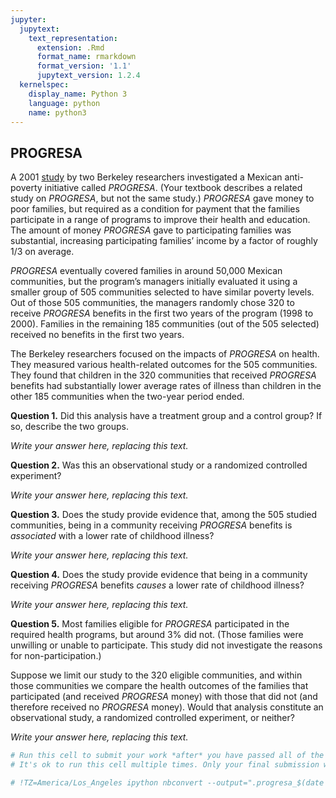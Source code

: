 ```yaml
---
jupyter:
  jupytext:
    text_representation:
      extension: .Rmd
      format_name: rmarkdown
      format_version: '1.1'
      jupytext_version: 1.2.4
  kernelspec:
    display_name: Python 3
    language: python
    name: python3
---
```


## PROGRESA


A 2001 [study](http://198.62.77.13/WMSFiles/products/research/files/pubS-234.pdf) by two Berkeley researchers investigated a Mexican anti-poverty initiative called *PROGRESA*. (Your textbook describes a related study on *PROGRESA*, but not the same study.) *PROGRESA* gave money to poor families, but required as a condition for payment that the families participate in a range of programs to improve their health and education. The amount of money *PROGRESA* gave to participating families was substantial, increasing participating families’ income by a factor of roughly 1/3 on average.

*PROGRESA* eventually covered families in around 50,000 Mexican communities, but the program’s managers initially evaluated it using a smaller group of 505 communities selected to have similar poverty levels. Out of those 505 communities, the managers randomly chose 320 to receive *PROGRESA* benefits in the first two years of the program (1998 to 2000). Families in the remaining 185 communities (out of the 505 selected) received no benefits in the first two years.

The Berkeley researchers focused on the impacts of *PROGRESA* on health. They measured various health-related outcomes for the 505 communities.  They found that children in the 320 communities that received *PROGRESA* benefits had substantially lower average rates of illness than children in the other 185 communities when the two-year period ended.


**Question 1.** Did this analysis have a treatment group and a control group? If so, describe the two groups.


*Write your answer here, replacing this text.*


**Question 2.** Was this an observational study or a randomized controlled experiment?


*Write your answer here, replacing this text.*


**Question 3.** Does the study provide evidence that, among the 505 studied communities, being in a community receiving *PROGRESA* benefits is *associated* with a lower rate of childhood illness?


*Write your answer here, replacing this text.*


**Question 4.** Does the study provide evidence that being in a community receiving *PROGRESA* benefits *causes* a lower rate of childhood illness?


*Write your answer here, replacing this text.*


**Question 5.** Most families eligible for *PROGRESA* participated in the required health programs, but around 3% did not. (Those families were unwilling or unable to participate. This study did not investigate the reasons for non-participation.)

Suppose we limit our study to the 320 eligible communities, and within those communities we compare the health outcomes of the families that participated (and received *PROGRESA* money) with those that did not (and therefore received no *PROGRESA* money). Would that analysis constitute an observational study, a randomized controlled experiment, or neither?


*Write your answer here, replacing this text.*

```python
# Run this cell to submit your work *after* you have passed all of the test cells.
# It's ok to run this cell multiple times. Only your final submission will be scored.

# !TZ=America/Los_Angeles ipython nbconvert --output=".progresa_$(date +%m%d_%H%M)_submission.html" progresa.ipynb
```
